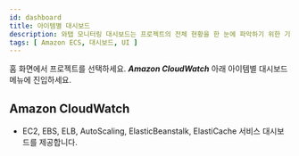 ```yaml
---
id: dashboard
title: 아이템별 대시보드
description: 와탭 모니터링 대시보드는 프로젝트의 전체 현황을 한 눈에 파악하기 위한 기능을 제공합니다.
tags: [ Amazon ECS, 대시보드, UI ]
---
```


홈 화면에서 프로젝트를 선택하세요. ***Amazon CloudWatch*** 아래 아이템별 대시보드 메뉴에 진입하세요.

## Amazon CloudWatch

* EC2, EBS, ELB, AutoScaling, ElasticBeanstalk, ElastiCache 서비스 대시보드를 제공합니다.
